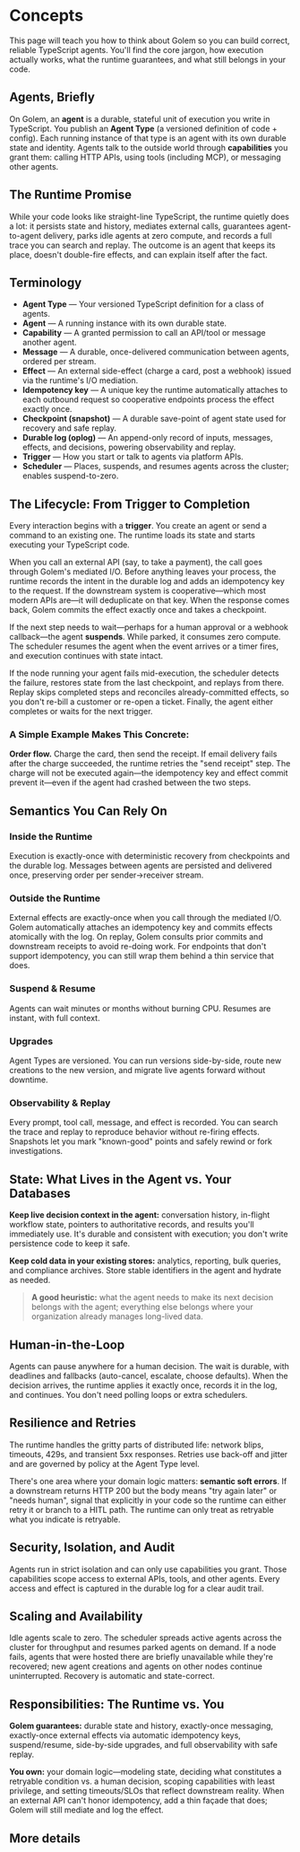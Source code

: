 
# Concepts

This page will teach you how to think about Golem so you can build correct, reliable TypeScript agents. You'll find the core jargon, how execution actually works, what the runtime guarantees, and what still belongs in your code.

## Agents, Briefly

On Golem, an **agent** is a durable, stateful unit of execution you write in TypeScript. You publish an **Agent Type** (a versioned definition of code + config). Each running instance of that type is an agent with its own durable state and identity. Agents talk to the outside world through **capabilities** you grant them: calling HTTP APIs, using tools (including MCP), or messaging other agents.

## The Runtime Promise

While your code looks like straight-line TypeScript, the runtime quietly does a lot: it persists state and history, mediates external calls, guarantees agent-to-agent delivery, parks idle agents at zero compute, and records a full trace you can search and replay. The outcome is an agent that keeps its place, doesn't double-fire effects, and can explain itself after the fact.

## Terminology

- **Agent Type** — Your versioned TypeScript definition for a class of agents.
- **Agent** — A running instance with its own durable state.
- **Capability** — A granted permission to call an API/tool or message another agent.
- **Message** — A durable, once-delivered communication between agents, ordered per stream.
- **Effect** — An external side-effect (charge a card, post a webhook) issued via the runtime's I/O mediation.
- **Idempotency key** — A unique key the runtime automatically attaches to each outbound request so cooperative endpoints process the effect exactly once.
- **Checkpoint (snapshot)** — A durable save-point of agent state used for recovery and safe replay.
- **Durable log (oplog)** — An append-only record of inputs, messages, effects, and decisions, powering observability and replay.
- **Trigger** — How you start or talk to agents via platform APIs.
- **Scheduler** — Places, suspends, and resumes agents across the cluster; enables suspend-to-zero.

## The Lifecycle: From Trigger to Completion

Every interaction begins with a **trigger**. You create an agent or send a command to an existing one. The runtime loads its state and starts executing your TypeScript code.

When you call an external API (say, to take a payment), the call goes through Golem's mediated I/O. Before anything leaves your process, the runtime records the intent in the durable log and adds an idempotency key to the request. If the downstream system is cooperative—which most modern APIs are—it will deduplicate on that key. When the response comes back, Golem commits the effect exactly once and takes a checkpoint.

If the next step needs to wait—perhaps for a human approval or a webhook callback—the agent **suspends**. While parked, it consumes zero compute. The scheduler resumes the agent when the event arrives or a timer fires, and execution continues with state intact.

If the node running your agent fails mid-execution, the scheduler detects the failure, restores state from the last checkpoint, and replays from there. Replay skips completed steps and reconciles already-committed effects, so you don't re-bill a customer or re-open a ticket. Finally, the agent either completes or waits for the next trigger.

### A Simple Example Makes This Concrete:

**Order flow.** Charge the card, then send the receipt. If email delivery fails after the charge succeeded, the runtime retries the "send receipt" step. The charge will not be executed again—the idempotency key and effect commit prevent it—even if the agent had crashed between the two steps.

## Semantics You Can Rely On

### Inside the Runtime
Execution is exactly-once with deterministic recovery from checkpoints and the durable log. Messages between agents are persisted and delivered once, preserving order per sender→receiver stream.

### Outside the Runtime
External effects are exactly-once when you call through the mediated I/O. Golem automatically attaches an idempotency key and commits effects atomically with the log. On replay, Golem consults prior commits and downstream receipts to avoid re-doing work. For endpoints that don't support idempotency, you can still wrap them behind a thin service that does.

### Suspend & Resume
Agents can wait minutes or months without burning CPU. Resumes are instant, with full context.

### Upgrades
Agent Types are versioned. You can run versions side-by-side, route new creations to the new version, and migrate live agents forward without downtime.

### Observability & Replay
Every prompt, tool call, message, and effect is recorded. You can search the trace and replay to reproduce behavior without re-firing effects. Snapshots let you mark "known-good" points and safely rewind or fork investigations.

## State: What Lives in the Agent vs. Your Databases

**Keep live decision context in the agent:** conversation history, in-flight workflow state, pointers to authoritative records, and results you'll immediately use. It's durable and consistent with execution; you don't write persistence code to keep it safe.

**Keep cold data in your existing stores:** analytics, reporting, bulk queries, and compliance archives. Store stable identifiers in the agent and hydrate as needed.

> **A good heuristic:** what the agent needs to make its next decision belongs with the agent; everything else belongs where your organization already manages long-lived data.

## Human-in-the-Loop

Agents can pause anywhere for a human decision. The wait is durable, with deadlines and fallbacks (auto-cancel, escalate, choose defaults). When the decision arrives, the runtime applies it exactly once, records it in the log, and continues. You don't need polling loops or extra schedulers.

## Resilience and Retries

The runtime handles the gritty parts of distributed life: network blips, timeouts, 429s, and transient 5xx responses. Retries use back-off and jitter and are governed by policy at the Agent Type level.

There's one area where your domain logic matters: **semantic soft errors**. If a downstream returns HTTP 200 but the body means "try again later" or "needs human", signal that explicitly in your code so the runtime can either retry it or branch to a HITL path. The runtime can only treat as retryable what you indicate is retryable.

## Security, Isolation, and Audit

Agents run in strict isolation and can only use capabilities you grant. Those capabilities scope access to external APIs, tools, and other agents. Every access and effect is captured in the durable log for a clear audit trail.

## Scaling and Availability

Idle agents scale to zero. The scheduler spreads active agents across the cluster for throughput and resumes parked agents on demand. If a node fails, agents that were hosted there are briefly unavailable while they're recovered; new agent creations and agents on other nodes continue uninterrupted. Recovery is automatic and state-correct.

## Responsibilities: The Runtime vs. You

**Golem guarantees:** durable state and history, exactly-once messaging, exactly-once external effects via automatic idempotency keys, suspend/resume, side-by-side upgrades, and full observability with safe replay.

**You own:** your domain logic—modeling state, deciding what constitutes a retryable condition vs. a human decision, scoping capabilities with least privilege, and setting timeouts/SLOs that reflect downstream reality. When an external API can't honor idempotency, add a thin façade that does; Golem will still mediate and log the effect.

## More details

<Cards num={2}>
  <Card title="Reliability" href="/concepts/reliability" />
  <Card title="Agents" href="/concepts/agents" />
  <Card title="Worker Gateway" href="/concepts/worker-gateway" />
  <Card title="Agent to Agent Communication" href="/concepts/agent-to-agent-communication" />
  <Card title="API Definitions" href="/concepts/api-definitions" />
  <Card title="Plugins" href="/concepts/plugins" />
</Cards>

